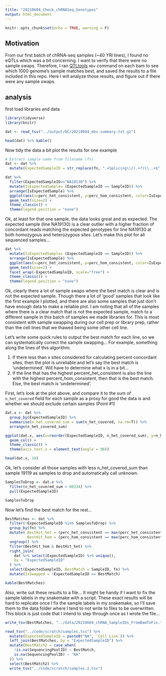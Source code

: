 ```yaml
---
title: "20210604_Check_chRNASeq_Genotypes"
output: html_document
---
```


```r
knitr::opts_chunk$set(echo = TRUE, warning = F)
```

## Motivation

From our first batch of chRNA-seq samples (~40 YRI lines), I found no eQTLs which was a bit concerning. I want to verify that there were no sample swaps. Therefore, I ran [QTLtools](https://qtltools.github.io/qtltools/) `mbv` command on each bam to see which 1000 genome's sample matches best, and saved the results to a file included in this repo. Here I will analyze those results, and figure out if there were any sample swaps.

## analysis

first load libraries and data

```r
library(tidyverse)
library(knitr)

dat <- read_tsv("../output/QC/20210604_mbv.summary.txt.gz")

head(dat) %>% kable()


```

Now tidy the data a bit plot the results for one example

```r
# Extract sample name from filename (fn)
dat <- dat %>%
  mutate(ExpectedSampleID = str_replace(fn, ".+Splicing\\/(.+?)\\..+$", "\\1"))

dat %>%
  filter(ExpectedSampleID=="NA19130") %>%
  mutate(IsExpectedSample= (ExpectedSampleID == SampleID)) %>%
  arrange(IsExpectedSample) %>%
  ggplot(aes(x=perc_het_consistent, y=perc_hom_consistent, color=IsExpectedSample, label=SampleID)) +
  geom_text(size=2) +
  theme_classic() +
  theme(legend.position = "none")

```

Ok, at least for that one sample, the data looks great and as expected. The expected sample (line NA19130) is a clear outlier with a higher fraction of concordant reads matching the expected genotypes for line NA19130 at both homozygous and heterozygous sites. Let's make this plot for all sequenced samples...

```r
dat %>%
  mutate(IsExpectedSample= (ExpectedSampleID == SampleID)) %>%
  arrange(IsExpectedSample) %>%
  ggplot(aes(x=perc_het_consistent, y=perc_hom_consistent, color=IsExpectedSample, label=SampleID)) +
  geom_text(size=2) +
  facet_wrap(~ExpectedSampleID, scale="free") +
  theme_classic() +
  theme(legend.position = "none")
```

Ok, clearly there a lot of sample swaps where the best match is clear and is not the expected sample. Though there a lot of 'good' samples that look like the first example I plotted, and there are also some samples that just don't have enough data to make a reliable plot. I am noting that all of the samples where there is a clear match that is not the expected sample, match to a different sample in this batch of samples we made libraries for. This is most consistent with sample swapping during our cell prep or library prep, rather than the cell lines that we thawed being some other cell line.

Let's write some quick rules to output the best match for each line, so we can systematically correct the sample swapping... For example, something along the lines of this algorithm:

1. If there less than x sites considered for calculating percent concordant sites, then the plot is unreliable and let's say the best match is 'undetermined'. Will have to determine what x is in a bit...
2. If the line that has the highest percent_het_consistent is also the line with the highest percent_hom_consistent, then that is the best match. Else, the best match is 'undetermined'.

First, let's look at the plot above, and compare it to the sum of `n_het_covered` field for each sample as a proxy for good the data is and whether we should exclude certain samples (Point #1)

```r

dat.x <- dat %>%
  group_by(ExpectedSampleID) %>%
  summarise(n_het_covered_sum = sum(n_het_covered, na.rm=T)) %>%
  arrange(n_het_covered_sum)

ggplot(dat.x, aes(x=reorder(ExpectedSampleID, n_het_covered_sum), y=n_het_covered_sum)) +
  geom_col() +
  theme_classic() +
  theme(axis.text.x = element_text(angle = 90))

head(dat.x, 10)
```

Ok, let's consider all those samples with less n_het_covered_sum than sample 19119 as samples to drop and automatically call unknown.

```r

SamplesToDrop <- dat.x %>%
  filter(n_het_covered_sum < 80334) %>%
  pull(ExpectedSampleID)

SamplesToDrop

```

Now let's find the best match for the rest...

```r
BestMatches <- dat %>%
  filter(!ExpectedSampleID %in% SamplesToDrop) %>%
  group_by(fn) %>%
  mutate( BestHit_het = (perc_het_consistent == max(perc_het_consistent, na.rm = T)),
          BestHit_hom = (perc_hom_consistent == max(perc_hom_consistent, na.rm=T))) %>%
  ungroup() %>%
  filter(BestHit_hom & BestHit_het) %>%
  right_join(
    dat %>% select(ExpectedSampleID) %>% unique(),
    by = "ExpectedSampleID"
  ) %>%
  select(ExpectedSampleID, BestMatch = SampleID, fn) %>%
  mutate(IsSwapped = !ExpectedSampleID == BestMatch)

kable(BestMatches)


```

Also, write out these results to a file... It might be handy if I want to fix the sample labels in my snakemake with a script. These exact results will be hard to replicate once I fix the sample labels in my snakemake, so I'll save them to the data folder where I tend to not write to files to be overwritten. This block is just code that I intend to step through once as I wrote the file...

```r

write_tsv(BestMatches, "../data/20210604_chRNA_SampleIDs_FromBamToFix.txt")

read_tsv("../code/scratch/samples.tsv") %>%
  mutate(ExpectedSampleID = paste0("NA", `Cell Line`)) %>%
  left_join(BestMatches, by = "ExpectedSampleID") %>%
  mutate(BestMatch2 = case_when(
    !is.na(SequencingPoolID) ~ BestMatch,
    is.na(SequencingPoolID) ~ "NA"
  )) %>%
  select(BestMatch2) %>%
  write_tsv("../code/scratch/samples.2.tsv")
  

```

